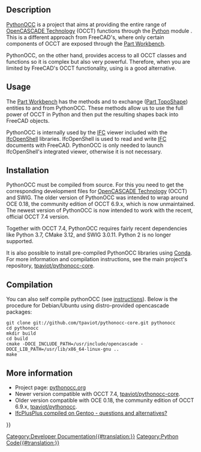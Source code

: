 <languages/>
<translate>

== Description == <!--T:5-->

<!--T:1-->
[[PythonOCC|PythonOCC]] is a project that aims at providing the entire range of [[OpenCASCADE|OpenCASCADE Technology]] (OCCT) functions through the [[Python|Python]] module {{incode|OCC}}. This is a different approach from FreeCAD's, where only certain components of OCCT are exposed through the [[Part_Workbench|Part Workbench]].

<!--T:2-->
PythonOCC, on the other hand, provides access to all OCCT classes and functions so it is complex but also very powerful. Therefore, when you are limited by FreeCAD's OCCT functionality, using {{incode|OCC}} is a good alternative.

== Usage == <!--T:6-->

<!--T:3-->
The [[Part_Workbench|Part Workbench]] has the methods {{incode|Part.__toPythonOCC__()}} and {{incode|Part.__fromPythonOCC__()}} to exchange {{incode|TopoDS_Shape}} ([[Part_TopoShape|Part TopoShape]]) entities to and from PythonOCC. These methods allow us to use the full power of OCCT in Python and then put the resulting shapes back into FreeCAD objects.

<!--T:7-->
PythonOCC is internally used by the [[Arch_IFC|IFC]] viewer included with the [[IfcOpenShell|IfcOpenShell]] libraries. IfcOpenShell is used to read and write [[Arch_IFC|IFC]] documents with FreeCAD. PythonOCC is only needed to launch IfcOpenShell's integrated viewer, otherwise it is not necessary.

== Installation == <!--T:10-->

<!--T:11-->
PythonOCC must be compiled from source. For this you need to get the corresponding development files for [[OpenCASCADE|OpenCASCADE Technology]] (OCCT) and SWIG. The older version of PythonOCC was intended to wrap around OCE 0.18, the community edition of OCCT 6.9.x, which is now unmaintained. The newest version of PythonOCC is now intended to work with the recent, official OCCT 7.4 version.

<!--T:12-->
Together with OCCT 7.4, PythonOCC requires fairly recent dependencies like Python 3.7, CMake 3.12, and SWIG 3.0.11. Python 2 is no longer supported.

<!--T:13-->
It is also possible to install pre-compiled PythonOCC libraries using [[Conda|Conda]]. For more information and compilation instructions, see the main project's repository, [https://github.com/tpaviot/pythonocc-core tpaviot/pythonocc-core].

== Compilation == <!--T:14-->

<!--T:15-->
You can also self compile pythonOCC (see [https://github.com/tpaviot/pythonocc-core/blob/master/INSTALL.md instructions]). Below is the procedure for Debian/Ubuntu using distro-provided opencascade packages:

<!--T:16-->
<pre>
git clone git://github.com/tpaviot/pythonocc-core.git pythonocc
cd pythonocc
mkdir build
cd build
cmake -DOCE_INCLUDE_PATH=/usr/include/opencascade -DOCE_LIB_PATH=/usr/lib/x86_64-linux-gnu ..
make
</pre>

== More information == <!--T:8-->

<!--T:9-->
* Project page: [http://www.pythonocc.org/ pythonocc.org]
* Newer version compatible with OCCT 7.4, [https://github.com/tpaviot/pythonocc-core tpaviot/pythonocc-core].
* Older version compatible with OCE 0.18, the community edition of OCCT 6.9.x, [https://github.com/tpaviot/pythonocc tpaviot/pythonocc].
* [https://forum.freecadweb.org/viewtopic.php?f=39&t=33254 IfcPlusPlus compiled on Gentoo - questions and alternatives?]

</translate>
{{Powerdocnavi{{#translation:}}}}
[[Category:Developer Documentation{{#translation:}}]]
[[Category:Python Code{{#translation:}}]]
{{clear}}